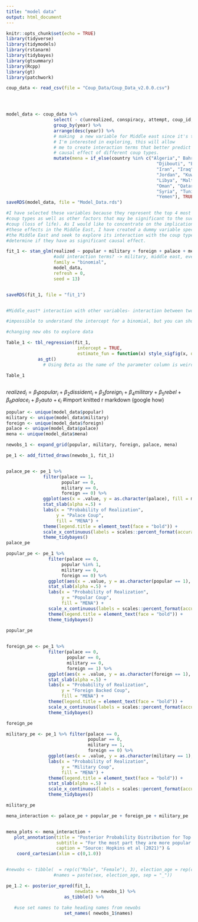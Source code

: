 ```yaml
---
title: "model data"
output: html_document
---
```


```r
knitr::opts_chunk$set(echo = TRUE)
library(tidyverse)
library(tidymodels)
library(rstanarm)
library(tidybayes)
library(gtsummary)
library(Rcpp)
library(gt)
library(patchwork)
```

```r

coup_data <- read_csv(file = "Coup_Data/Coup_Data_v2.0.0.csv")




model_data <- coup_data %>% 
                  select( - c(unrealized, conspiracy, attempt, coup_id, day, noharm)) %>%
                  group_by(year) %>% 
                  arrange(desc(year)) %>% 
                  # making  a new variable for Middle east since it's the region
                  # I'm interested in exploring, this will allow
                  # me to create interaction terms that better predict the
                  # causal effect of different coup types.
                  mutate(mena = if_else(country %in% c("Algeria"," Bahrain", 
                                                         "Djibouti", "Egypt", 
                                                         "Iran", "Iraq", "Israel", 
                                                         "Jordan", "Kuwait", "Lebanon",
                                                         "Libya", "Malta", "Morocco",
                                                         "Oman", "Qatar", "Saudi Arabia", 
                                                         "Syria", "Tunisia", "United Arab Emirates",
                                                         "Yemen"), TRUE, FALSE))
saveRDS(model_data, file = "Model_Data.rds")
```

```r

#I have selected these variables because they represent the top 4 most common
#coup types as well as other factors that may be significant to the success of a
#coup (loss of life). As I would like to concentrate on the implications of
#these effects in the Middle East, I have created a dummy variable specific to
#the Middle East and seek to explore its interaction with the coup types to
#determine if they have as significant causal effect.

fit_1 <- stan_glm(realized ~ popular + military + foreign + palace + mena - 1 + mena*popular + mena*military +  mena*foreign + mena*palace,
                  #add interaction terms? -> military, middle east, event_type, military*middle east?
                  family = "binomial",
                  model_data,
                  refresh = 0,
                  seed = 13)


saveRDS(fit_1, file = "fit_1")


#Middle_east* interaction with other variables- interaction between two terms that matter - one model that captures the complete reality 

#impossible to understand the intercept for a binomial, but you can show that event_type is significant -> create posterior plot -> explore with different newobs 

#changing new obs to explore data
```




```r
Table_1 <- tbl_regression(fit_1, 
                           intercept = TRUE, 
                           estimate_fun = function(x) style_sigfig(x, digits = 4)) %>%
            as_gt()
              # Using Beta as the name of the parameter column is weird.
              
Table_1



```


$realized_{i} =  \beta_1 popular_{i} + \beta_2 dissident_{i} +  \beta_3 foreign_{i} + \beta_4 military + \beta_5 rebel + \beta_6 palace_{i} + \beta_7 auto + \epsilon_{i}$ 
#import knitted r markdown (google how)

```r


popular <- unique(model_data$popular)
military <- unique(model_data$military)
foreign <- unique(model_data$foreign)
palace <- unique(model_data$palace)
mena <- unique(model_data$mena)

newobs_1 <- expand_grid(popular, military, foreign, palace, mena) 

pe_1 <- add_fitted_draws(newobs_1, fit_1) 


palace_pe <- pe_1 %>% 
              filter(palace == 1,
                     popular == 0,
                     military == 0,
                     foreign == 0) %>% 
              ggplot(aes(x = .value, y = as.character(palace), fill = mena)) +
              stat_slab(alpha =.5) +
              labs(x = "Probability of Realization",
                   y = "Palace Coup",
                   fill = "MENA") +
              theme(legend.title = element_text(face = "bold")) +
              scale_x_continuous(labels = scales::percent_format(accuracy = 1)) +
              theme_tidybayes() 
palace_pe

```

```r

popular_pe <- pe_1 %>% 
                filter(palace == 0,
                     popular %in% 1,
                     military == 0,
                     foreign == 0) %>% 
                ggplot(aes(x = .value, y = as.character(popular == 1), fill = mena)) +
                stat_slab(alpha =.5) +
                labs(x = "Probability of Realization",
                     y = "Popular Coup",
                     fill = "MENA") +
                scale_x_continuous(labels = scales::percent_format(accuracy = 1)) +
                theme(legend.title = element_text(face = "bold")) +
                theme_tidybayes()

popular_pe
 
```

```r
foreign_pe <- pe_1 %>% 
                filter(palace == 0,
                       popular == 0,
                       military == 0,
                       foreign == 1) %>% 
                ggplot(aes(x = .value, y = as.character(foreign == 1), fill = mena)) +
                stat_slab(alpha =.5) +
                labs(x = "Probability of Realization",
                     y = "Foreign Backed Coup",
                     fill = "MENA") +
                theme(legend.title = element_text(face = "bold")) +
                scale_x_continuous(labels = scales::percent_format(accuracy = 1)) +
                theme_tidybayes()

foreign_pe
```

```r
military_pe <- pe_1 %>% filter(palace == 0,
                               popular == 0,
                               military == 1,
                               foreign == 0) %>% 
                ggplot(aes(x = .value, y = as.character(military == 1), fill = mena)) +
                labs(x = "Probability of Realization",
                     y = "Military Coup",
                     fill = "MENA") +
                theme(legend.title = element_text(face = "bold")) +
                stat_slab(alpha =.5) +
                scale_x_continuous(labels = scales::percent_format(accuracy = 1)) +
                theme_tidybayes()

military_pe
```

```r

mena_interaction <- palace_pe + popular_pe + foreign_pe + military_pe


mena_plots <- mena_interaction +
   plot_annotation(title = "Posterior Probability Distribution for Top 4 Coup Types in MENA",
                   subtitle = "For the most part they are more popular outside of the MENA",
                   caption = "Source: Hopkins et al (2021)") &
    coord_cartesian(xlim = c(0,1.0)) 



```


```r

#newobs <- tibble(  = rep(c("Male", "Female"), 3), election_age = rep(c(30, 45, 60), 2),
                  #names = paste(sex, election_age, sep = "_"))

pe_1.2 <- posterior_epred(fit_1,
                          newdata = newobs_1) %>% 
                      as_tibble() %>% 
   
   #use set names to take heading names from newobs
                      set_names( newobs_1$names)
```

